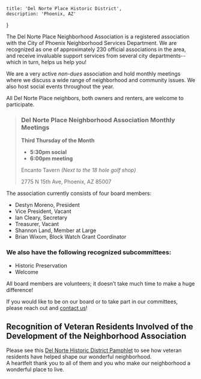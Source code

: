 
    title: 'Del Norte Place Historic District',
    description: 'Phoenix, AZ'
}

The Del Norte Place Neighborhood Association is a registered association with the City of Phoenix Neighborhood Services Department. We are recognized as one of approximately 230 official associations in the area, and receive invaluable support services from several city departments-- which in turn, helps us help you!

We are a very active *non-dues* association and hold monthly meetings where we discuss a wide range of neighborhood and community issues. We also host social events throughout the year. 

All Del Norte Place neighbors, both owners and renters, are welcome to participate.


> ### Del Norte Place Neighborhood Association Monthly Meetings
> **Third Thursday of the Month**
> * **5:30pm social**
> * **6:00pm meeting**
>
> Encanto Tavern *(Next to the 18 hole golf shop)*
> 
> 2775 N 15th Ave, Phoenix, AZ 85007

The association currently consists of four board members:

* Destyn Moreno, President
* Vice President, Vacant
* Ian Cleary, Secretary
* Treasurer, Vacant
* Shannon Land, Member at Large
* Brian Wixom, Block Watch Grant Coordinator

### We also have the following recognized subcommittees:

* Historic Preservation
* Welcome

All board members are volunteers; it doesn’t take much time to make a huge difference! 

If you would like to be on our board or to take part in our committees, please reach out and [contact us](/contact)!

## Recognition of Veteran Residents Involved of the Development of the Neighborhood Association

Please see this [Del Norte Historic District Pamphlet](history/del-norte-historic-district-pamphlet.pdf) to see how veteran residents have helped shape our wonderful neighborhood.  
A heartfelt thank you to all of them and you who make our neighborhood a wonderful place to live.

